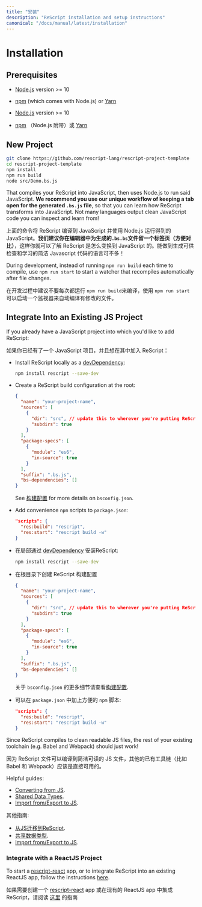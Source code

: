 ```yaml
---
title: "安装"
description: "ReScript installation and setup instructions"
canonical: "/docs/manual/latest/installation"
---
```


# Installation

## Prerequisites

- [Node.js](https://nodejs.org/) version >= 10
- [npm](https://docs.npmjs.com/cli/) (which comes with Node.js) or [Yarn](https://yarnpkg.com/)

- [Node.js](https://nodejs.org/) version >= 10
- [npm](https://docs.npmjs.com/cli/) （Node.js 附带）或 [Yarn](https://yarnpkg.com/)


## New Project

```sh
git clone https://github.com/rescript-lang/rescript-project-template
cd rescript-project-template
npm install
npm run build
node src/Demo.bs.js
```

That compiles your ReScript into JavaScript, then uses Node.js to run said JavaScript. **We recommend you use our unique workflow of keeping a tab open for the generated `.bs.js` file**, so that you can learn how ReScript transforms into JavaScript. Not many languages output clean JavaScript code you can inspect and learn from!

上面的命令将 ReScript 编译到 JavaScript 并使用 Node.js 运行得到的 JavaScript。**我们建议你在编辑器中为生成的`.bs.bs`文件留一个标签页（方便对比）**，这样你就可以了解 ReScript 是怎么变换到 JavaScript 的。能做到生成可供检查和学习的简洁 Javascript 代码的语言可不多！

During development, instead of running `npm run build` each time to compile, use `npm run start` to start a watcher that recompiles automatically after file changes.

在开发过程中建议不要每次都运行 `npm run build`来编译，使用 `npm run start` 可以启动一个监视器来自动编译有修改的文件。

## Integrate Into an Existing JS Project

If you already have a JavaScript project into which you'd like to add ReScript:

如果你已经有了一个 JavaScript 项目，并且想在其中加入 ReScript：

- Install ReScript locally as a [devDependency](https://docs.npmjs.com/specifying-dependencies-and-devdependencies-in-a-package-json-file):
  ```sh
  npm install rescript --save-dev
  ```
- Create a ReScript build configuration at the root:
  ```json
  {
    "name": "your-project-name",
    "sources": [
      {
        "dir": "src", // update this to wherever you're putting ReScript files
        "subdirs": true
      }
    ],
    "package-specs": [
      {
        "module": "es6",
        "in-source": true
      }
    ],
    "suffix": ".bs.js",
    "bs-dependencies": []
  }
  ```
  See [构建配置](build-configuration) for more details on `bsconfig.json`.

- Add convenience `npm` scripts to `package.json`:
  ```json
  "scripts": {
    "res:build": "rescript",
    "res:start": "rescript build -w"
  }
  ```

- 在局部通过 [devDependency](https://docs.npmjs.com/specifying-dependencies-and-devdependencies-in-a-package-json-file) 安装ReScript:
  ```sh
  npm install rescript --save-dev
  ```
- 在根目录下创建 ReScript 构建配置
  ```json
  {
    "name": "your-project-name",
    "sources": [
      {
        "dir": "src", // update this to wherever you're putting ReScript files
        "subdirs": true
      }
    ],
    "package-specs": [
      {
        "module": "es6",
        "in-source": true
      }
    ],
    "suffix": ".bs.js",
    "bs-dependencies": []
  }
  ```
  关于 `bsconfig.json` 的更多细节请查看[构建配置](build-configuration).

- 可以在 `package.json` 中加上方便的 `npm` 脚本:
  ```json
  "scripts": {
    "res:build": "rescript",
    "res:start": "rescript build -w"
  }
  ```


Since ReScript compiles to clean readable JS files, the rest of your existing toolchain (e.g. Babel and Webpack) should just work!

因为 ReScript 文件可以编译到简洁可读的 JS 文件，其他的已有工具链（比如 Babel 和 Webpack）应该是直接可用的。

Helpful guides:

- [Converting from JS](converting-from-js).
- [Shared Data Types](shared-data-types).
- [Import from/Export to JS](import-from-export-to-js).

其他指南:
- [从JS迁移到ReScript](converting-from-js).
- [共享数据类型](shared-data-types).
- [Import from/Export to JS](import-from-export-to-js).


### Integrate with a ReactJS Project

To start a [rescript-react](/docs/react/latest/introduction) app, or to integrate ReScript into an existing ReactJS app, follow the instructions [here](/docs/react/latest/installation).

如果需要创建一个 [rescript-react](/docs/react/latest/introduction) app 或在现有的 ReactJS app 中集成 ReScript，请阅读 [这里](/docs/react/latest/installation) 的指南
